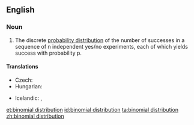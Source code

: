 ==English==
{{wikipedia}}

===Noun===
{{en-noun|sg=[[binomial]] [[distribution]]}}

# {{statistics}} The discrete [[probability distribution]] of the number of successes in a sequence of n independent yes/no experiments, each of which yields success with probability p.

====Translations====
{{trans-top|probability distribution}}
* Czech: {{t-|cs|binomické rozdělení|n}}
* Hungarian: {{t|hu|binomiális eloszlás}}
{{trans-mid}}
* Icelandic: {{t|is|tvíliðudreifing|f}},  {{t|is|tvíkostadreifing|f}}
{{trans-bottom}}

[[et:binomial distribution]]
[[id:binomial distribution]]
[[ta:binomial distribution]]
[[zh:binomial distribution]]